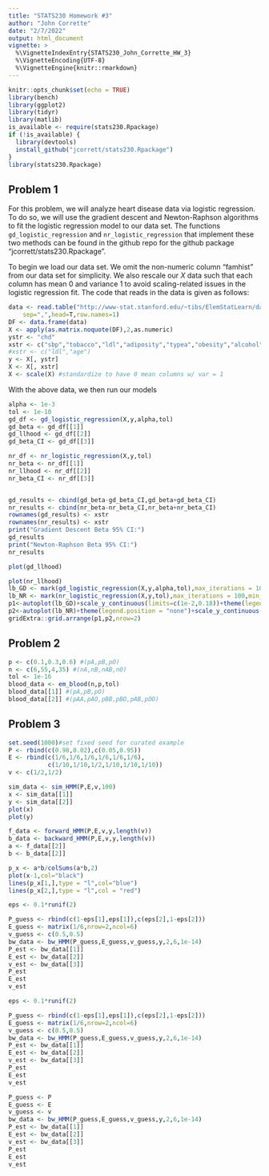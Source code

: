 ```yaml
---
title: "STATS230 Homework #3"
author: "John Corrette"
date: "2/7/2022"
output: html_document
vignette: >
  %\VignetteIndexEntry{STATS230_John_Corrette_HW_3}
  %\VignetteEncoding{UTF-8}
  %\VignetteEngine{knitr::rmarkdown}
---
```


```r
knitr::opts_chunk$set(echo = TRUE)
library(bench)
library(ggplot2)
library(tidyr)
library(matlib)
is_available <- require(stats230.Rpackage)
if (!is_available) {
  library(devtools)
  install_github("jcorrett/stats230.Rpackage")
}
library(stats230.Rpackage) 
```

## Problem 1

For this problem, we will analyze heart disease data via logistic regression. To do so, we will use the gradient descent and Newton-Raphson algorithms to fit the logistic regression model to our data set. The functions $\texttt{gd_logistic_regression}$ and $\texttt{nr_logistic_regression}$ that implement these two methods can be found in the github repo for the github package "jcorrett/stats230.Rpackage".

To begin we load our data set. We omit the non-numeric column "famhist" from our data set for simplicity. We also rescale our $X$ data such that each column has mean 0 and variance 1 to avoid scaling-related issues in the logistic regression fit. The code that reads in the data is given as follows:

```r
data <- read.table("http://www-stat.stanford.edu/~tibs/ElemStatLearn/datasets/SAheart.data",
	sep=",",head=T,row.names=1)
DF <- data.frame(data)
X <- apply(as.matrix.noquote(DF),2,as.numeric)
ystr <- "chd"
xstr <- c("sbp","tobacco","ldl","adiposity","typea","obesity","alcohol","age")
#xstr <- c("ldl","age")
y <- X[, ystr]
X <- X[, xstr]
X <- scale(X) #standardize to have 0 mean columns w/ var = 1
```

With the above data, we then run our models
```r
alpha <- 1e-3
tol <- 1e-10
gd_df <- gd_logistic_regression(X,y,alpha,tol)
gd_beta <- gd_df[[1]]
gd_llhood <- gd_df[[2]]
gd_beta_CI <- gd_df[[3]]

nr_df <- nr_logistic_regression(X,y,tol)
nr_beta <- nr_df[[1]]
nr_llhood <- nr_df[[2]]
nr_beta_CI <- nr_df[[3]]


gd_results <- cbind(gd_beta-gd_beta_CI,gd_beta+gd_beta_CI)
nr_results <- cbind(nr_beta-nr_beta_CI,nr_beta+nr_beta_CI)
rownames(gd_results) <- xstr
rownames(nr_results) <- xstr
print("Gradient Descent Beta 95% CI:")
gd_results
print("Newton-Raphson Beta 95% CI:")
nr_results

plot(gd_llhood)

plot(nr_llhood)
lb_GD <- mark(gd_logistic_regression(X,y,alpha,tol),max_iterations = 100,min_time = Inf)
lb_NR <- mark(nr_logistic_regression(X,y,tol),max_iterations = 100,min_time = Inf)
p1<-autoplot(lb_GD)+scale_y_continuous(limits=c(1e-2,0.18))+theme(legend.position = "none")+ labs(color = "Legend",title = "Logistic Regression Benchmarking")+theme(plot.title = element_text(hjust = 0.5))
p2<-autoplot(lb_NR)+theme(legend.position = "none")+scale_y_continuous(limits=c(1e-2,0.18))
gridExtra::grid.arrange(p1,p2,nrow=2)
```

## Problem 2

```r
p <- c(0.1,0.3,0.6) #(pA,pB,pO)
n <- c(6,55,4,35) #(nA,nB,nAB,nO)
tol <- 1e-16
blood_data <- em_blood(n,p,tol)
blood_data[[1]] #(pA,pB,pO)
blood_data[[2]] #(pAA,pAO,pBB,pBO,pAB,pOO)
```

## Problem 3

```r
set.seed(1000)#set fixed seed for curated example
P <- rbind(c(0.98,0.02),c(0.05,0.95))
E <- rbind(c(1/6,1/6,1/6,1/6,1/6,1/6),
           c(1/10,1/10,1/2,1/10,1/10,1/10))
v <- c(1/2,1/2)

sim_data <- sim_HMM(P,E,v,100)
x <- sim_data[[1]]
y <- sim_data[[2]]
plot(x)
plot(y)
```
```r
f_data <- forward_HMM(P,E,v,y,length(v))
b_data <- backward_HMM(P,E,v,y,length(v))
a <- f_data[[2]]
b <- b_data[[2]]

p_x <- a*b/colSums(a*b,2)
plot(x-1,col="black")
lines(p_x[1,],type = "l",col="blue")
lines(p_x[2,],type = "l",col = "red")
```
```r
eps <- 0.1*runif(2)

P_guess <- rbind(c(1-eps[1],eps[1]),c(eps[2],1-eps[2]))
E_guess <- matrix(1/6,nrow=2,ncol=6)
v_guess <- c(0.5,0.5)
bw_data <- bw_HMM(P_guess,E_guess,v_guess,y,2,6,1e-14)
P_est <- bw_data[[1]]
E_est <- bw_data[[2]]
v_est <- bw_data[[3]]
P_est
E_est
v_est
```
```r
eps <- 0.1*runif(2)

P_guess <- rbind(c(1-eps[1],eps[1]),c(eps[2],1-eps[2]))
E_guess <- matrix(1/6,nrow=2,ncol=6)
v_guess <- c(0.5,0.5)
bw_data <- bw_HMM(P_guess,E_guess,v_guess,y,2,6,1e-14)
P_est <- bw_data[[1]]
E_est <- bw_data[[2]]
v_est <- bw_data[[3]]
P_est
E_est
v_est
```

```r
P_guess <- P
E_guess <- E
v_guess <- v
bw_data <- bw_HMM(P_guess,E_guess,v_guess,y,2,6,1e-14)
P_est <- bw_data[[1]]
E_est <- bw_data[[2]]
v_est <- bw_data[[3]]
P_est
E_est
v_est
```
